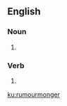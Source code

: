 ==English==

===Noun===
{{en-noun}}
# {{alternative spelling of|rumormonger|lang=en}}

===Verb===
{{en-verb}}
# {{alternative spelling of|rumormonger|lang=en}}

[[ku:rumourmonger]]